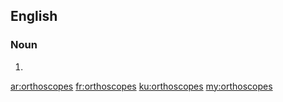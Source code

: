 ==English==

===Noun===
{{head|en|plural}}

# {{plural of|orthoscope|lang=en|nocat=1}}

[[ar:orthoscopes]]
[[fr:orthoscopes]]
[[ku:orthoscopes]]
[[my:orthoscopes]]